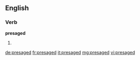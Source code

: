 ==English==

===Verb===
'''presaged'''

# {{past of|[[presage]]}}

[[de:presaged]]
[[fr:presaged]]
[[it:presaged]]
[[mg:presaged]]
[[vi:presaged]]